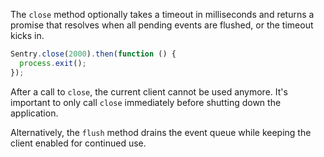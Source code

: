 The `close` method optionally takes a timeout in milliseconds and returns a
promise that resolves when all pending events are flushed, or the timeout kicks
in.

```javascript
Sentry.close(2000).then(function () {
  process.exit();
});
```

After a call to `close`, the current client cannot be used anymore. It's
important to only call `close` immediately before shutting down the application.

Alternatively, the `flush` method drains the event queue while keeping the
client enabled for continued use.
